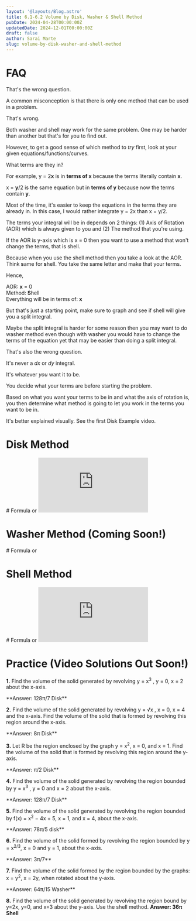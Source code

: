 ```yaml
---
layout: '@layouts/Blog.astro'
title: 6.1-6.2 Volume by Disk, Washer & Shell Method 
pubDate: 2024-04-28T00:00:00Z 
updatedDate: 2024-12-01T00:00:00Z 
draft: false
author: Sarai Marte
slug: volume-by-disk-washer-and-shell-method
---
```




# FAQ

<FAQ question = "How do I know which method to use?">

That's the wrong question. 

A common misconception is that there is only one method that can be used in a problem. 

That's wrong. 

Both washer and shell may work for the same problem. One may be harder than another but that's for you to find out.

However, to get a good sense of which method to *try* first, look at your given equations/functions/curves. 

What terms are they in?

For example, y = 2**x** is in **terms of x** because the terms literally contain **x**.

x = **y**/2 is the same equation but in **terms of y** because now the terms contain **y**.

Most of the time, it's easier to keep the equations in the terms they are already in. In this case, I would rather integrate y = 2x than x = y/2. 

The terms your integral will be in depends on 2 things: (1) Axis of Rotation (AOR) which is always given to you and (2) The method that you're using.

If the AOR is y-axis which is x = 0 then you want to use a method that won't change the terms, that is shell.

Because when you use the shell method then you take a look at the AOR. Think **s**ame for **s**hell. You take the same letter and make that your terms. 

Hence, 

AOR: **x** = 0  
Method: **S**hell  
Everything will be in terms of:  **x**  

But that's just a starting point, make sure to graph and see if shell will give you a split integral. 

Maybe the split integral is harder for some reason then you may want to do washer method even though with washer you would have to change the terms of the equation yet that may be easier than doing a split integral.

</FAQ>

<FAQ question = "How do I know if it's a dx or dy integral?">

That's also the wrong question. 

It's never a *dx* or *dy* integral. 

It's whatever *you* want it to be. 

You decide what your terms are before starting the problem.

Based on what you want your terms to be in and what the axis of rotation is, you then determine what method is going to let you work in the terms you want to be in. 

It's better explained visually. See the first Disk Example video. 

</FAQ>


# Disk Method
<RuleBox>
# Formula 
<Latex formula="V = \pi \int_a^b [r(x)]^2 \, dx"/>
or
<Latex formula="V = \pi \int_a^b [r(y)]^2 \, dy"/>
</RuleBox>

<iframe src="https://www.youtube.com/embed/3ou4UA3v79g?si=mznWFBoDTEFYBKYE" title="YouTube video player" frameborder="0" allow="accelerometer; autoplay; clipboard-write; encrypted-media; gyroscope; picture-in-picture; web-share" referrerpolicy="strict-origin-when-cross-origin" allowfullscreen></iframe>

# Washer Method (Coming Soon!)

<RuleBox>
# Formula 
<Latex formula="V = \pi \int_a^b \left( [R(x)]^2 - [r(x)]^2 \right) \, dx"/>
or
<Latex formula="V = \pi \int_a^b \left( [R(y)]^2 - [r(y)]^2 \right) \, dy"/>
</RuleBox>

# Shell Method
<RuleBox>
# Formula 
<Latex formula="V = \pi \int_a^b \left( [r(x)]^2 - [h(x)]^2 \right) \, dx"/>
or
<Latex formula="V = \pi \int_a^b \left( [r(y)]^2 - [h(y)]^2 \right) \, dy"/>
</RuleBox>
<iframe src="https://www.youtube.com/embed/Lqlk59BUW0I?si=aSUqtHoLiQIq-NcT" title="YouTube video player" frameborder="0" allow="accelerometer; autoplay; clipboard-write; encrypted-media; gyroscope; picture-in-picture; web-share" referrerpolicy="strict-origin-when-cross-origin" allowfullscreen></iframe>


# Practice (Video Solutions Out Soon!)

**1.** Find the volume of the solid generated by revolving y = x<sup>3</sup> , y = 0, x = 2 about the x-axis. 

<Solution>
**Answer: 128π/7 Disk**
</Solution>

**2.** Find the volume of the solid generated by revolving y = √x , x = 0, x = 4 and the x-axis. Find the volume of the solid that is formed by revolving this region around the x-axis.

<Solution>
**Answer: 8π Disk**
</Solution>

**3.** Let R be the region enclosed by the graph y = x<sup>2</sup>, x = 0, and x = 1. Find the volume of the solid that is formed by revolving this region around the y-axis.

<Solution>
  **Answer: π/2 Disk**
</Solution>


**4.** Find the volume of the solid generated by revolving the region bounded by y = x<sup>3</sup> , y = 0 and x = 2 about the x-axis. 

<Solution>
  **Answer: 128π/7 Disk**
  
</Solution>

**5.**  Find the volume of the solid generated by revolving the region bounded by f(x) = x<sup>2</sup> − 4x + 5, x = 1, and x = 4, about the x-axis.

<Solution>
   **Answer: 78π/5 disk**
</Solution>

**6.**  Find the volume of the solid formed by revolving the region bounded by y = x<sup>2/3</sup>, x = 0 and y = 1, about the x-axis.

<Solution>
 **Answer: 3π/7**
</Solution>

**7.** Find the volume of the solid formed by the region bounded by the graphs: x = y<sup>2</sup>, x = 2y, when rotated about the y-axis.

<Solution>
**Answer: 64π/15 Washer**
</Solution>

**8.** Find the volume of the solid generated by revolving the region bound by y=2x, y=0, and x=3 about the y-axis. Use the shell method. 
<Solution>
**Answer: 36π Shell**
</Solution>
